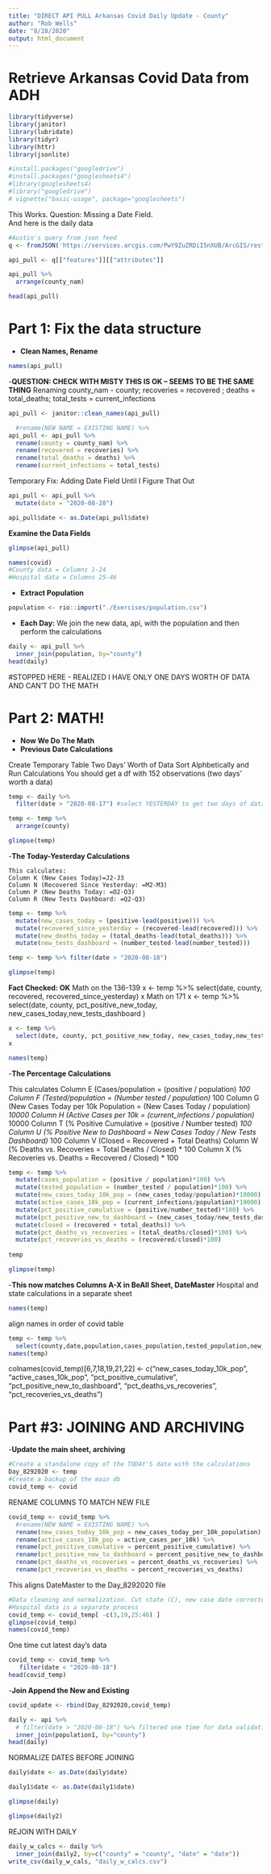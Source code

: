 ```yaml
---
title: "DIRECT API PULL Arkansas Covid Daily Update - County"
author: "Rob Wells"
date: "8/28/2020"
output: html_document
---
```


# Retrieve Arkansas Covid Data from ADH 


```r
library(tidyverse)
library(janitor)
library(lubridate)
library(tidyr)
library(httr)
library(jsonlite)

#install.packages("googledrive")
#install.packages("googlesheets4")
#library(googlesheets4)
#library("googledrive")
# vignette("basic-usage", package="googlesheets")
```


This Works. 
Question: Missing a Date Field.  
And here is the daily data
```r
#Austin's query from json feed
q <- fromJSON('https://services.arcgis.com/PwY9ZuZRDiI5nXUB/ArcGIS/rest/services/ADH_COVID19_Positive_Test_Results/FeatureServer/0/query?where=0%3D0&objectIds=&time=&geometry=&geometryType=esriGeometryEnvelope&inSR=&spatialRel=esriSpatialRelIntersects&resultType=none&distance=0.0&units=esriSRUnit_Meter&returnGeodetic=false&outFields=county_nam%2C+positive%2C+negative%2C+Recoveries%2C+deaths%2C+total_tests%2C+active_cases&returnGeometry=false&returnCentroid=false&featureEncoding=esriDefault&multipatchOption=xyFootprint&maxAllowableOffset=&geometryPrecision=&outSR=&datumTransformation=&applyVCSProjection=false&returnIdsOnly=false&returnUniqueIdsOnly=false&returnCountOnly=false&returnExtentOnly=false&returnQueryGeometry=false&returnDistinctValues=false&cacheHint=false&orderByFields=&groupByFieldsForStatistics=&outStatistics=&having=&resultOffset=&resultRecordCount=&returnZ=false&returnM=false&returnExceededLimitFeatures=true&quantizationParameters=&sqlFormat=none&f=pjson&token=')

api_pull <- q[["features"]][["attributes"]]
```

```r
api_pull %>% 
  arrange(county_nam)

head(api_pull)
```

# Part 1: Fix the data structure

- **Clean Names, Rename**

```r
names(api_pull)
```

-**QUESTION: CHECK WITH MISTY THIS IS OK -- SEEMS TO BE THE SAME THING**
Renaming county_nam - county; recoveries = recovered ; deaths = total_deaths; total_tests = current_infections

```r

api_pull <- janitor::clean_names(api_pull)

  #rename(NEW NAME = EXISTING NAME) %>% 
api_pull <- api_pull %>% 
  rename(county = county_nam) %>% 
  rename(recovered = recoveries) %>%
  rename(total_deaths = deaths) %>%
  rename(current_infections = total_tests) 
```

Temporary Fix: Adding Date Field Until I Figure That Out
```r
api_pull <- api_pull %>% 
  mutate(date = "2020-08-28") 

api_pull$date <- as.Date(api_pull$date)
```


**Examine the Data Fields**
```r
glimpse(api_pull)
```

```r
names(covid)
#County data = Columns 1-24
#Hospital data = Columns 25-46
```
- **Extract Population**
```r
population <- rio::import("./Exercises/population.csv")
```


- **Each Day:** We join the new data, api, with the population and then perform the calculations

```r
daily <- api_pull %>% 
  inner_join(population, by="county")
head(daily)
```

#STOPPED HERE - REALIZED I HAVE ONLY ONE DAYS WORTH OF DATA AND CAN'T DO THE MATH


# Part 2: MATH!   

- **Now We Do The Math**
- **Previous Date Calculations**

Create Temporary Table Two Days' Worth of Data
Sort Alphbetically and Run Calculations
You should get a df with 152 observations (two days' worth a data)
```r
temp <- daily %>% 
  filter(date > "2020-08-17") #select YESTERDAY to get two days of data
```

```r
temp <- temp %>% 
  arrange(county) 
```

```r
glimpse(temp)
```

-**The Today-Yesterday Calculations**

    This calculates:
    Column K (New Cases Today)=J2-J3 
    Column N (Recovered Since Yesterday: =M2-M3)
    Column P (New Deaths Today: =O2-O3)
    Column R (New Tests Dashboard: =Q2-Q3)
    

```r
temp <- temp %>%
  mutate(new_cases_today = (positive-lead(positive))) %>%
  mutate(recovered_since_yesterday = (recovered-lead(recovered))) %>%
  mutate(new_deaths_today = (total_deaths-lead(total_deaths))) %>%
  mutate(new_tests_dashboard = (number_tested-lead(number_tested)))

temp <- temp %>% filter(date > "2020-08-18")
```


```r
glimpse(temp)
```

**Fact Checked: OK**
Math on the 136-139
x <- temp %>% 
  select(date, county, recovered, recovered_since_yesterday)
x
Math on 171
x <- temp %>% 
  select(date, county, pct_positive_new_today, new_cases_today,new_tests_dashboard )

```r
x <- temp %>% 
  select(date, county, pct_positive_new_today, new_cases_today,new_tests_dashboard )
x
```

```r
names(temp)
```

-**The Percentage Calculations**

This calculates
Column E (Cases/population = (positive / population) *100
Column F (Tested/population = (Number tested / population) *100
Column G (New Cases Today per 10k Population = (New Cases Today / population) *10000
Column H (Active Cases per 10k = (current_infections / population) *10000
Column T (% Positive Cumulative = (positive / Number tested) *100
Column U (% Positive New to Dashboard = New Cases Today / New Tests Dashboard) * 100
Column V (Closed = Recovered + Total Deaths)
Column W (% Deaths vs. Recoveries = Total Deaths / Closed) * 100
Column X (% Recoveries vs. Deaths = Recovered / Closed) * 100


```r
temp <- temp %>%
  mutate(cases_population = (positive / population)*100) %>% 
  mutate(tested_population = (number_tested / population)*100) %>% 
  mutate(new_cases_today_10k_pop = (new_cases_today/population)*10000) %>% 
  mutate(active_cases_10k_pop = (current_infections/population)*10000) %>% 
  mutate(pct_positive_cumulative = (positive/number_tested)*100) %>% 
  mutate(pct_positive_new_to_dashboard = (new_cases_today/new_tests_dashboard)*100) %>% 
  mutate(closed = (recovered + total_deaths)) %>% 
  mutate(pct_deaths_vs_recoveries = (total_deaths/closed)*100) %>% 
  mutate(pct_recoveries_vs_deaths = (recovered/closed)*100)
  
temp
```
```r
glimpse(temp)
```

-**This now matches Columns A-X in BeAll Sheet, DateMaster**
Hospital and state calculations in a separate sheet
```r
names(temp)
```

align names in order of covid table
```r
temp <- temp %>% 
  select(county,date,population,cases_population,tested_population,new_cases_today_10k_pop,active_cases_10k_pop,current_infections,positive, new_cases_today, negative, recovered, recovered_since_yesterday, total_deaths, new_deaths_today, number_tested, new_tests_dashboard, pct_positive_cumulative, pct_positive_new_to_dashboard, closed, pct_deaths_vs_recoveries, pct_recoveries_vs_deaths)
names(temp)
```

colnames(covid_temp)[6,7,18,19,21,22] <- c("new_cases_today_10k_pop", "active_cases_10k_pop", "pct_positive_cumulative", "pct_positive_new_to_dashboard", "pct_deaths_vs_recoveries", "pct_recoveries_vs_deaths")


# Part #3: JOINING AND ARCHIVING   

-**Update the main sheet, archiving**
```r
#Create a standalone copy of the TODAY'S data with the calculations
Day_8292020 <- temp
#Create a backup of the main db
covid_temp <- covid

```

RENAME COLUMNS TO MATCH NEW FILE
```r
covid_temp <- covid_temp %>% 
  #rename(NEW NAME = EXISTING NAME) %>% 
  rename(new_cases_today_10k_pop = new_cases_today_per_10k_population) %>% 
  rename(active_cases_10k_pop = active_cases_per_10k) %>% 
  rename(pct_positive_cumulative = percent_positive_cumulative) %>% 
  rename(pct_positive_new_to_dashboard = percent_positive_new_to_dashboard) %>% 
  rename(pct_deaths_vs_recoveries = percent_deaths_vs_recoveries) %>% 
  rename(pct_recoveries_vs_deaths = percent_recoveries_vs_deaths)
```    

This aligns DateMaster to the Day_8292020 file
```r
#Data cleaning and normalization. Cut state (C), new case date corrected (S) column, hospital data (Y-AT)
#Hospital data is a separate process
covid_temp <- covid_temp[ -c(3,19,25:46) ]
glimpse(covid_temp)
names(covid_temp)
```

One time cut latest day's data 
```r
covid_temp <- covid_temp %>% 
   filter(date < "2020-08-18")
head(covid_temp)
```

-**Join Append the New and Existing**
```r
covid_update <- rbind(Day_8292020,covid_temp)

```







```r
daily <- api %>% 
  # filter(date > "2020-08-18") %>% filtered one time for data validation - all ok
  inner_join(population1, by="county")
head(daily)
```




NORMALIZE DATES BEFORE JOINING
```r

daily$date <- as.Date(daily$date) 

daily1$date <- as.Date(daily1$date) 
```

```r
glimpse(daily)
```

```r
glimpse(daily2)
```
REJOIN WITH DAILY
```r
daily_w_calcs <- daily %>% 
  inner_join(daily2, by=c("county" = "county", "date" = "date"))
write_csv(daily_w_cals, "daily_w_calcs.csv")
```
